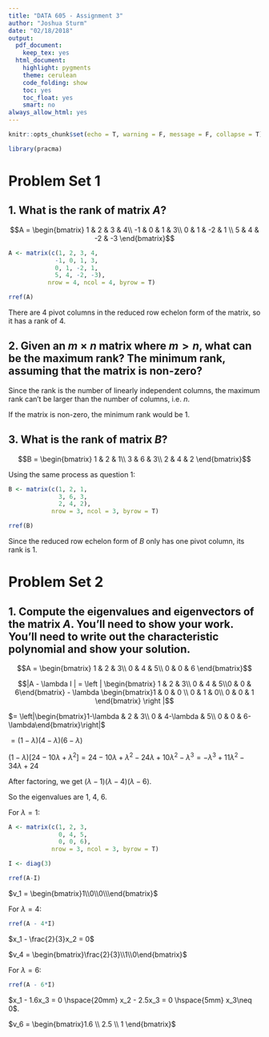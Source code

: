 ```yaml
---
title: "DATA 605 - Assignment 3"
author: "Joshua Sturm"
date: "02/18/2018"
output:
  pdf_document:
    keep_tex: yes
  html_document:
    highlight: pygments
    theme: cerulean
    code_folding: show
    toc: yes
    toc_float: yes
    smart: no
always_allow_html: yes
---
```

```r
knitr::opts_chunk$set(echo = T, warning = F, message = F, collapse = T)
```

```r
library(pracma)
```
# Problem Set 1

## 1. What is the rank of matrix $A$?

$$A = \begin{bmatrix} 1 & 2 & 3 & 4\\
                     -1 & 0 & 1 & 3\\
                     0 & 1 & -2 & 1 \\
                     5 & 4 & -2 & -3
     \end{bmatrix}$$
     
```r
A <- matrix(c(1, 2, 3, 4,
             -1, 0, 1, 3,
             0, 1, -2, 1,
             5, 4, -2, -3),
           nrow = 4, ncol = 4, byrow = T)

rref(A)
```
There are 4 pivot columns in the reduced row echelon form of the matrix, so it has a rank of 4.

## 2. Given an $m\times n$ matrix where $m>n$, what can be the maximum rank? The minimum rank, assuming that the matrix is non-zero?

Since the rank is the number of linearly independent columns, the maximum rank can't be larger than the number of columns, i.e. $n$.

If the matrix is non-zero, the minimum rank would be 1.

## 3. What is the rank of matrix $B$?

$$B = \begin{bmatrix} 1 & 2 & 1\\
                     3 & 6 & 3\\
                     2 & 4 & 2
     \end{bmatrix}$$
     
Using the same process as question 1:

```r
B <- matrix(c(1, 2, 1,
              3, 6, 3,
              2, 4, 2),
            nrow = 3, ncol = 3, byrow = T)

rref(B)
```

Since the reduced row echelon form of $B$ only has one pivot column, its rank is 1.

# Problem Set 2

## 1. Compute the eigenvalues and eigenvectors of the matrix $A$. You'll need to show your work. You'll need to write out the characteristic polynomial and show your solution.

$$A = \begin{bmatrix} 1 & 2 & 3\\
                     0 & 4 & 5\\
                     0 & 0 & 6
     \end{bmatrix}$$
     
$$|A - \lambda I | = \left | \begin{bmatrix} 1 & 2 & 3\\ 0 & 4 & 5\\0 & 0 & 6\end{bmatrix} - \lambda \begin{bmatrix}1 & 0 & 0 \\ 0 & 1 & 0\\ 0 & 0 & 1 \end{bmatrix} \right |$$
                     
$= \left|\begin{bmatrix}1-\lambda & 2 & 3\\ 0 & 4-\lambda & 5\\ 0 & 0 & 6-\lambda\end{bmatrix}\right|$    

$= (1-\lambda)(4-\lambda)(6-\lambda)$

$(1 - \lambda)\Big[24-10\lambda+\lambda^2\Big] = 24 -10\lambda + \lambda^2 -24\lambda +10\lambda^2 - \lambda^3 = -\lambda^3 + 11\lambda^2 -34\lambda + 24$

After factoring, we get $(\lambda - 1)(\lambda - 4)(\lambda - 6)$.

So the eigenvalues are 1, 4, 6.

For $\lambda = 1$:
     
```r
A <- matrix(c(1, 2, 3,
              0, 4, 5,
              0, 0, 6),
            nrow = 3, ncol = 3, byrow = T)

I <- diag(3)

rref(A-I)
```

$v_1 = \begin{bmatrix}1\\0\\0\\\end{bmatrix}$

For $\lambda = 4$:

```r
rref(A - 4*I)
```

$x_1 - \frac{2}{3}x_2 = 0$

$v_4 = \begin{bmatrix}\frac{2}{3}\\1\\0\end{bmatrix}$

For $\lambda = 6$:

```r
rref(A - 6*I)
```

$x_1 - 1.6x_3 = 0 \hspace{20mm} x_2 - 2.5x_3 = 0 \hspace{5mm} x_3\neq 0$.

$v_6 = \begin{bmatrix}1.6 \\ 2.5 \\ 1 \end{bmatrix}$